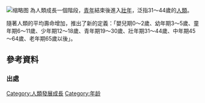{{Multiple issues|
{{Unencyclopedic|time=2021-09-21T12:21:30+00:00}}
{{Unreferenced|time=2021-09-21T12:21:30+00:00}}
}}
[[File:Mohit_Nathan_and_Vimal_Samida,_youth_leaders,_India,_1967_(17010601272).jpg|缩略图]]
為人類成長一個階段，[[青年|青年]]結束後進入[[壯年|壯年]]，泛指31～44歲的[[人類|人類]]。

隨著人類的平均壽命增加，推出了新的定義：「嬰兒期0～2歲、幼年期3～5歲、童年期6～11歲、少年期12～18歲、青年期19～30歲、壯年期31～44歲、中年期45～64歲、老年期65歲以後」。

== 參考資料 ==
<!--設立參考文獻，請分類至下列選項方便管理與使用 </ref> -->
{{Reflist}}
=== 出處 ===<!--參考文獻腳注，請使用 <ref group="參"> </ref> -->
{{Reflist|group=參|colwidth=30em}}


[[Category:人類發展成長|Category:人類發展成長]]
[[Category:年龄|Category:年龄]]